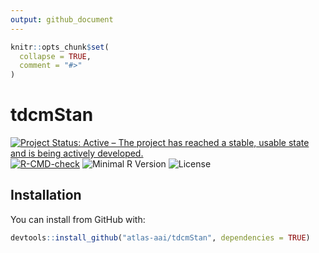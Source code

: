 ```yaml
---
output: github_document
---
```


<!-- README.md is generated from README.Rmd. Please edit that file -->

```r
knitr::opts_chunk$set(
  collapse = TRUE,
  comment = "#>"
)
```

# tdcmStan

<!-- badges: start -->
[![Project Status: Active – The project has reached a stable, usable
state and is being actively
developed.](https://www.repostatus.org/badges/latest/active.svg)](https://www.repostatus.org/#active)
[![R-CMD-check](https://github.com/atlas-aai/tdcmStan/workflows/R-CMD-check/badge.svg)](https://github.com/atlas-aai/tdcmStan/actions)
![Minimal R
Version](https://img.shields.io/badge/R%3E%3D-3.5.0-blue.svg)
![License](https://img.shields.io/badge/License-GPL-blue.svg)
<!-- badges: end -->

## Installation

You can install from GitHub with:

```r
devtools::install_github("atlas-aai/tdcmStan", dependencies = TRUE)
```
